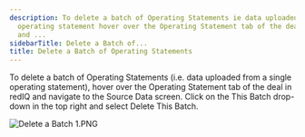 ```yaml
---
description: To delete a batch of Operating Statements ie data uploaded from a single
  operating statement hover over the Operating Statement tab of the deal in redIQ
  and ...
sidebarTitle: Delete a Batch of...
title: Delete a Batch of Operating Statements
---
```


To delete a batch of Operating Statements (i.e. data uploaded from a single operating statement), hover over the Operating Statement tab of the deal in redIQ and navigate to the Source Data screen. Click on the This Batch drop-down in the top right and select Delete This Batch.


<Frame>
  <img src="/images/rediq/3672282b6a4806c1c09ff5e42528e903088928b5.png" alt="Delete a Batch 1.PNG" />
</Frame>